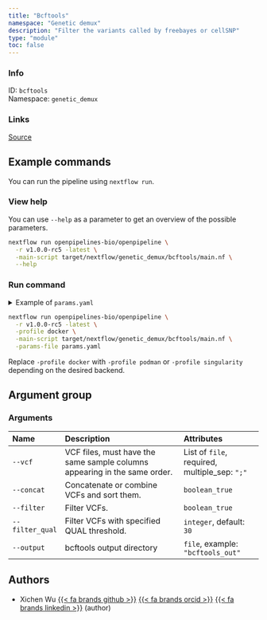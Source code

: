 ```yaml
---
title: "Bcftools"
namespace: "Genetic demux"
description: "Filter the variants called by freebayes or cellSNP"
type: "module"
toc: false
---
```


::: {.column-margin}

### Info

ID: `bcftools`  
Namespace: `genetic_demux`

### Links
[Source](https://github.com/openpipelines-bio/openpipeline/blob/v1.0.0-rc5/./src/genetic_demux/bcftools){.btn-action .btn-sm .btn-info .btn role="button"}

:::



## Example commands

You can run the pipeline using `nextflow run`.

### View help

You can use `--help` as a parameter to get an overview of the possible parameters.

```bash
nextflow run openpipelines-bio/openpipeline \
  -r v1.0.0-rc5 -latest \
  -main-script target/nextflow/genetic_demux/bcftools/main.nf \
  --help
```

### Run command

<details>
<summary>Example of `params.yaml`</summary>
```yaml
# Arguments
vcf: # please fill in - example: ["path/to/file"]
concat: false
filter: false
filter_qual: 30
# output: "$id.$key.output.output"

# Nextflow input-output arguments
publish_dir: # please fill in - example: "output/"
# param_list: "my_params.yaml"
```
</details>

```bash
nextflow run openpipelines-bio/openpipeline \
  -r v1.0.0-rc5 -latest \
  -profile docker \
  -main-script target/nextflow/genetic_demux/bcftools/main.nf \
  -params-file params.yaml
```

:::{.callout-note}
Replace `-profile docker` with `-profile podman` or `-profile singularity` depending on the desired backend.
:::

## Argument group

### Arguments

|Name            |Description                                                               |Attributes                                    |
|:---------------|:-------------------------------------------------------------------------|:---------------------------------------------|
|`--vcf`         |VCF files, must have the same sample columns appearing in the same order. |List of `file`, required, multiple_sep: `";"` |
|`--concat`      |Concatenate or combine VCFs and sort them.                                |`boolean_true`                                |
|`--filter`      |Filter VCFs.                                                              |`boolean_true`                                |
|`--filter_qual` |Filter VCFs with specified QUAL threshold.                                |`integer`, default: `30`                      |
|`--output`      |bcftools output directory                                                 |`file`, example: `"bcftools_out"`             |

## Authors


  * Xichen Wu [{{< fa brands github >}}](https://github.com/wxicu) [{{< fa brands orcid >}}](https://orcid.org/0009-0008-2168-4508) [{{< fa brands linkedin >}}](https://linkedin.com/in/xichen-wu) (author)
